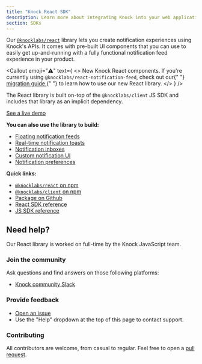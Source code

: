 ```yaml
---
title: "Knock React SDK"
description: Learn more about integrating Knock into your web applications through our React SDK.
section: SDKs
---
```


Our [`@knocklabs/react`](https://github.com/knocklabs/javascript/tree/main/packages/react) library lets you create notification experiences using Knock's APIs. It comes with pre-built UI components that you can use to easily get up-and-running with a fully functional notification feed experience in your product.

<Callout
  emoji="⚠️"
  text={
    <>
      <span className="font-bold">New Knock React components.</span> If you're
      currently using <code>@knocklabs/react-notification-feed</code>, check out
      our{" "}
      <a href="/in-app-ui/react/migrating-from-react-notification-feed">
        migration guide
      </a>{" "}
      to learn how to use our new React library.
    </>
  }
/>

The React library is built on-top of the `@knocklabs/client` JS SDK and includes that library as an implicit dependency.

[See a live demo](https://in-app-demo.knock.app/)

**You can also use the library to build:**

- [Floating notification feeds](/in-app-ui/react/feed)
- [Real-time notification toasts](/in-app-ui/react/toasts)
- [Notification inboxes](/in-app-ui/react/inbox)
- [Custom notification UI](/in-app-ui/react/custom-notifications-ui)
- [Notification preferences](/in-app-ui/react/preferences)

**Quick links:**

- [`@knocklabs/react` on npm](https://www.npmjs.com/package/@knocklabs/react)
- [`@knocklabs/client` on npm](https://www.npmjs.com/package/@knocklabs/client)
- [Package on Github](https://github.com/knocklabs/javascript/tree/main/packages/react)
- [React SDK reference](/sdks/react/reference)
- [JS SDK reference](/sdks/javascript/reference)

## Need help?

Our React library is worked on full-time by the Knock JavaScript team.

### Join the community

Ask questions and find answers on those following platforms:

- [Knock community Slack](https://knock.app/join-slack)

### Provide feedback

- [Open an issue](https://github.com/knocklabs/javascript/issues/new)
- Use the "Help" dropdown at the top of this page to contact support.

### Contributing

All contributors are welcome, from casual to regular. Feel free to open a [pull request](https://github.com/knocklabs/javascript/pulls/new).
